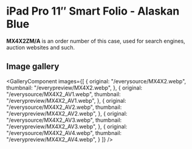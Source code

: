 
# iPad Pro 11″ Smart Folio - Alaskan Blue

<Callout type='info' emoji='👉🏻'>**MX4X2ZM/A** is an order number of this case, used for search engines, auction websites and such.</Callout>

## Image gallery

<GalleryComponent
    images={[
      {
        original: "/everysource/MX4X2.webp",
        thumbnail: "/everypreview/MX4X2.webp",
      },
      {
        original: "/everysource/MX4X2_AV1.webp",
        thumbnail: "/everypreview/MX4X2_AV1.webp",
      },
      {
        original: "/everysource/MX4X2_AV2.webp",
        thumbnail: "/everypreview/MX4X2_AV2.webp",
      },
      {
        original: "/everysource/MX4X2_AV3.webp",
        thumbnail: "/everypreview/MX4X2_AV3.webp",
      },
      {
        original: "/everysource/MX4X2_AV4.webp",
        thumbnail: "/everypreview/MX4X2_AV4.webp",
      }
    ]}
  />
